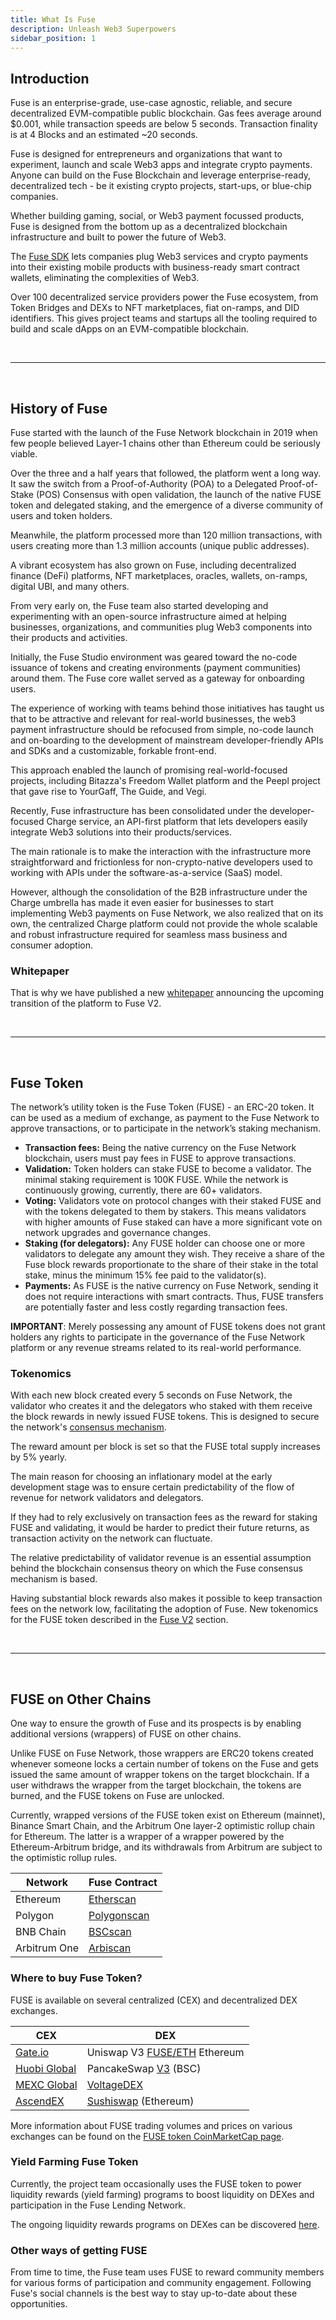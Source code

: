 ```yaml
---
title: What Is Fuse
description: Unleash Web3 Superpowers
sidebar_position: 1
---
```


## Introduction

Fuse is an enterprise-grade, use-case agnostic, reliable, and secure decentralized EVM-compatible public blockchain. Gas fees average around $0.001, while transaction speeds are below 5 seconds. Transaction finality is at 4 Blocks and an estimated ~20 seconds.

Fuse is designed for entrepreneurs and organizations that want to experiment, launch and scale Web3 apps and integrate crypto payments. Anyone can build on the Fuse Blockchain and leverage enterprise-ready, decentralized tech - be it existing crypto projects, start-ups, or blue-chip companies.

Whether building gaming, social, or Web3 payment focussed products, Fuse is designed from the bottom up as a decentralized blockchain infrastructure and built to power the future of Web3.

The [Fuse SDK](../../developers/fuse-box/fuse-sdk/) lets companies plug Web3 services and crypto payments into their existing mobile products with business-ready smart contract wallets, eliminating the complexities of Web3.

Over 100 decentralized service providers power the Fuse ecosystem, from Token Bridges and DEXs to NFT marketplaces, fiat on-ramps, and DID identifiers. This gives project teams and startups all the tooling required to build and scale dApps on an EVM-compatible blockchain.

<p>&nbsp;</p>

---

<p>&nbsp;</p>

## History of Fuse

Fuse started with the launch of the Fuse Network blockchain in 2019 when few people believed Layer-1 chains other than Ethereum could be seriously viable.

Over the three and a half years that followed, the platform went a long way. It saw the switch from a Proof-of-Authority (POA) to a Delegated Proof-of-Stake (POS) Consensus with open validation, the launch of the native FUSE token and delegated staking, and the emergence of a diverse community of users and token holders.

Meanwhile, the platform processed more than 120 million transactions, with users creating more than 1.3 million accounts (unique public addresses).

A vibrant ecosystem has also grown on Fuse, including decentralized finance (DeFi) platforms, NFT marketplaces, oracles, wallets, on-ramps, digital UBI, and many others.

From very early on, the Fuse team also started developing and experimenting with an open-source infrastructure aimed at helping businesses, organizations, and communities plug Web3 components into their products and activities.

Initially, the Fuse Studio environment was geared toward the no-code issuance of tokens and creating environments (payment communities) around them. The Fuse core wallet served as a gateway for onboarding users.

The experience of working with teams behind those initiatives has taught us that to be attractive and relevant for real-world businesses, the web3 payment infrastructure should be refocused from simple, no-code launch and on-boarding to the development of mainstream developer-friendly APIs and SDKs and a customizable, forkable front-end.

This approach enabled the launch of promising real-world-focused projects, including Bitazza's Freedom Wallet platform and the Peepl project that gave rise to YourGaff, The Guide, and Vegi.

Recently, Fuse infrastructure has been consolidated under the developer-focused Charge service, an API-first platform that lets developers easily integrate Web3 solutions into their products/services.

The main rationale is to make the interaction with the infrastructure more straightforward and frictionless for non-crypto-native developers used to working with APIs under the software-as-a-service (SaaS) model.

However, although the consolidation of the B2B infrastructure under the Charge umbrella has made it even easier for businesses to start implementing Web3 payments on Fuse Network, we also realized that on its own, the centralized Charge platform could not provide the whole scalable and robust infrastructure required for seamless mass business and consumer adoption.

### Whitepaper

That is why we have published a new [whitepaper](https://www.fuse.io/whitepaper) announcing the upcoming transition of the platform to Fuse V2.

<p>&nbsp;</p>

---

<p>&nbsp;</p>

## Fuse Token

The network’s utility token is the Fuse Token (FUSE) - an ERC-20 token. It can be used as a medium of exchange, as payment to the Fuse Network to approve transactions, or to participate in the network’s staking mechanism.

- **Transaction fees:** Being the native currency on the Fuse Network blockchain, users must pay fees in FUSE to approve transactions.
- **Validation:** Token holders can stake FUSE to become a validator. The minimal staking requirement is 100K FUSE. While the network is continuously growing, currently, there are 60+ validators.
- **Voting:** Validators vote on protocol changes with their staked FUSE and with the tokens delegated to them by stakers. This means validators with higher amounts of Fuse staked can have a more significant vote on network upgrades and governance changes.
- **Staking (for delegators):** Any FUSE holder can choose one or more validators to delegate any amount they wish. They receive a share of the Fuse block rewards proportionate to the share of their stake in the total stake, minus the minimum 15% fee paid to the validator(s).
- **Payments:** As FUSE is the native currency on Fuse Network, sending it does not require interactions with smart contracts. Thus, FUSE transfers are potentially faster and less costly regarding transaction fees.

**IMPORTANT**: Merely possessing any amount of FUSE tokens does not grant holders any rights to participate in the governance of the Fuse Network platform or any revenue streams related to its real-world performance.

### Tokenomics

With each new block created every 5 seconds on Fuse Network, the validator who creates it and the delegators who staked with them receive the block rewards in newly issued FUSE tokens. This is designed to secure the network's [consensus mechanism](https://docs.fuse.io/aboutFuse/about-fuse/fuse-network-blockchain/fuse-consensus).

The reward amount per block is set so that the FUSE total supply increases by 5% yearly.

The main reason for choosing an inflationary model at the early development stage was to ensure certain predictability of the flow of revenue for network validators and delegators.

If they had to rely exclusively on transaction fees as the reward for staking FUSE and validating, it would be harder to predict their future returns, as transaction activity on the network can fluctuate.

The relative predictability of validator revenue is an essential assumption behind the blockchain consensus theory on which the Fuse consensus mechanism is based.

Having substantial block rewards also makes it possible to keep transaction fees on the network low, facilitating the adoption of Fuse. New tokenomics for the FUSE token described in the [Fuse V2](../fuse-v2-next-chapter/) section.

<p>&nbsp;</p>

---

<p>&nbsp;</p>

## FUSE on Other Chains

One way to ensure the growth of Fuse and its prospects is by enabling additional versions (wrappers) of FUSE on other chains.

Unlike FUSE on Fuse Network, those wrappers are ERC20 tokens created whenever someone locks a certain number of tokens on the Fuse and gets issued the same amount of wrapper tokens on the target blockchain. If a user withdraws the wrapper from the target blockchain, the tokens are burned, and the FUSE tokens on Fuse are unlocked.

Currently, wrapped versions of the FUSE token exist on Ethereum (mainnet), Binance Smart Chain, and the Arbitrum One layer-2 optimistic rollup chain for Ethereum. The latter is a wrapper of a wrapper powered by the Ethereum-Arbitrum bridge, and its withdrawals from Arbitrum are subject to the optimistic rollup rules.

| Network      | Fuse Contract                                                                             |
| ------------ | ----------------------------------------------------------------------------------------- |
| Ethereum     | [Etherscan](https://etherscan.io/token/0x970b9bb2c0444f5e81e9d0efb84c8ccdcdcaf84d)        |
| Polygon      | [Polygonscan](https://polygonscan.com/address/0xf915fdda4c882731c0456a4214548cd13a822886) |
| BNB Chain    | [BSCscan](https://bscscan.com/address/0x5857c96dae9cf8511b08cb07f85753c472d36ea3)         |
| Arbitrum One | [Arbiscan](https://arbiscan.io/token/0xbdef0e9ef12e689f366fe494a7a7d0dad25d9286)          |

### Where to buy Fuse Token?

FUSE is available on several centralized (CEX) and decentralized DEX exchanges.

| CEX                                                                                 | DEX                                                                                                                                                                   |
| ----------------------------------------------------------------------------------- | --------------------------------------------------------------------------------------------------------------------------------------------------------------------- |
| [Gate.io](https://www.gate.io/en/price/fuse-fuse)                                   | Uniswap V3 [FUSE/ETH](<(https://info.uniswap.org/#/pools/0x9127c5c988917b879b3b9bc87d11ee2c9bdeda73)>) Ethereum                                                       |
| [Huobi Global](https://www.htx.com/en-us/asset-introduction/details/?currency=fuse) | PancakeSwap [V3](https://pancakeswap.finance/info/v3/tokens/0x5857c96dae9cf8511b08cb07f85753c472d36ea3) (BSC)                                                         |
| [MEXC Global](https://www.mexc.com/price/FUSE)                                      | [VoltageDEX](https://app.voltage.finance/#/swap)                                                                                                                      |
| [AscendEX](https://ascendex.com/en/cashtrade-spottrading/usdt/fuse)                 | [Sushiswap](https://app.sushi.com/swap?inputCurrency=0xdAC17F958D2ee523a2206206994597C13D831ec7&outputCurrency=0x970B9bB2C0444F5E81e9d0eFb84C8ccdcdcAf84d) (Ethereum) |

More information about FUSE trading volumes and prices on various exchanges can be found on the [FUSE token CoinMarketCap page](https://coinmarketcap.com/currencies/fuse-network/).

### Yield Farming Fuse Token

Currently, the project team occasionally uses the FUSE token to power liquidity rewards (yield farming) programs to boost liquidity on DEXes and participation in the Fuse Lending Network.

The ongoing liquidity rewards programs on DEXes can be discovered [here](https://app.voltage.finance/index.html#/farm/122).

### Other ways of getting FUSE

From time to time, the Fuse team uses FUSE to reward community members for various forms of participation and community engagement. Following Fuse's social channels is the best way to stay up-to-date about these opportunities.

<p>&nbsp;</p>
